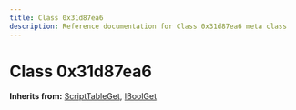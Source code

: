 ```yaml
---
title: Class 0x31d87ea6
description: Reference documentation for Class 0x31d87ea6 meta class
---
```



# Class 0x31d87ea6

**Inherits from:** [ScriptTableGet](/classes/scripttableget), [IBoolGet](/classes/iboolget)

<ClassDetails file="/db/classes/0x31d87ea6.45bbbd50370f.json" />
